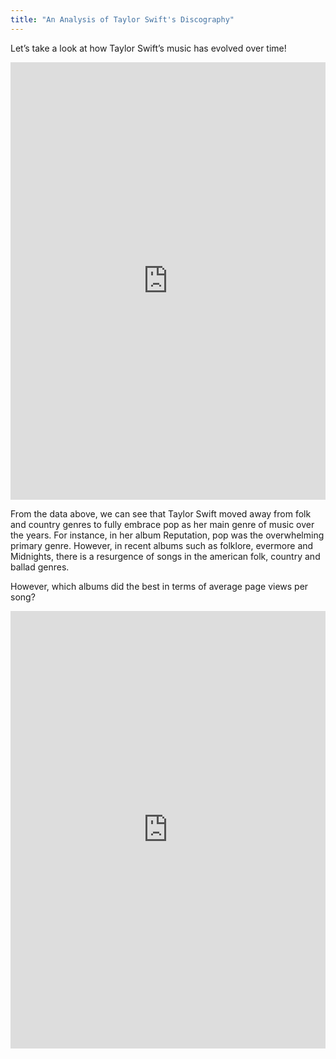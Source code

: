 ```yaml
---
title: "An Analysis of Taylor Swift's Discography"
---
```


Let's take a look at how Taylor Swift's music has evolved over time!

```{=html}
<iframe height="700" width="100%" frameborder="no" src="https://kenme.shinyapps.io/myshinyapp/"> </iframe>
```

From the data above, we can see that Taylor Swift moved away from folk and country genres to fully embrace pop as her main genre of music over the years. For instance, in her album Reputation, pop was the overwhelming primary genre. However, in recent albums such as folklore, evermore and Midnights, there is a resurgence of songs in the american folk, country and ballad genres. 

However, which albums did the best in terms of average page views per song?

```{=html}
<iframe height="700" width="100%" frameborder="no" src="https://kenme.shinyapps.io/myshinyapp3/"> </iframe>
```